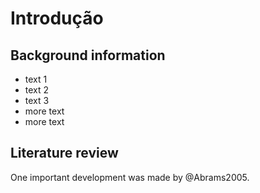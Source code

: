 # Introdução

## Background information

- text 1
- text 2
- text 3
- more text
- more text

## Literature review

One important development was made by @Abrams2005.